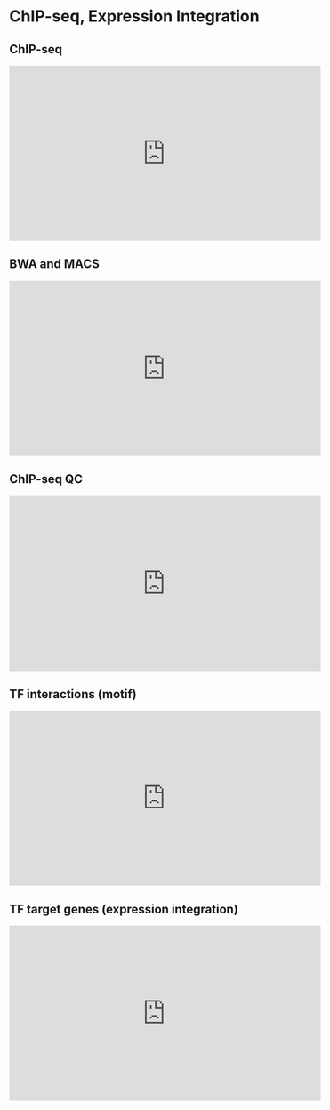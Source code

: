 # ChIP-seq, Expression Integration {#chip}

## ChIP-seq

<iframe width="560" height="315" src="https://www.youtube.com/embed/der5tgPggvE" frameborder="0" allow="accelerometer; autoplay; clipboard-write; encrypted-media; gyroscope; picture-in-picture" allowfullscreen></iframe>

## BWA and MACS

<iframe width="560" height="315" src="https://www.youtube.com/embed/hvE8ZhTKvWU" frameborder="0" allow="accelerometer; autoplay; clipboard-write; encrypted-media; gyroscope; picture-in-picture" allowfullscreen></iframe>

## ChIP-seq QC

<iframe width="560" height="315" src="https://www.youtube.com/embed/hvE8ZhTKvWU" frameborder="0" allow="accelerometer; autoplay; clipboard-write; encrypted-media; gyroscope; picture-in-picture" allowfullscreen></iframe>

## TF interactions (motif)

<iframe width="560" height="315" src="https://www.youtube.com/embed/OX3_p3VhLpM" frameborder="0" allow="accelerometer; autoplay; clipboard-write; encrypted-media; gyroscope; picture-in-picture" allowfullscreen></iframe>

## TF target genes (expression integration)

<iframe width="560" height="315" src="https://www.youtube.com/embed/1ZabK9vooDw" frameborder="0" allow="accelerometer; autoplay; clipboard-write; encrypted-media; gyroscope; picture-in-picture" allowfullscreen></iframe>